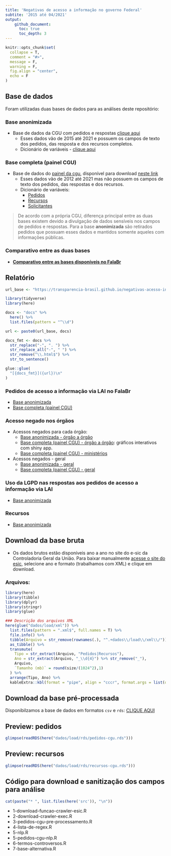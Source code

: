 ```yaml
---
title: 'Negativas de acesso a informação no governo Federal'
subtite: '2015 até 04/2021'
output:
    github_document:
      toc: true
      toc_depth: 3
---
```


```r
knitr::opts_chunk$set(
  collapse = T,
  comment = "#>",
  message = F,
  warning = F,
  fig.align = "center",
  echo = F
)
```

## Base de dados

Foram utilizadas duas bases de dados para as análises deste repositório:

### Base anonimizada

* Base de dados da CGU com pedidos e respostas [clique aqui](http://www.consultaesic.cgu.gov.br/busca/_layouts/15/DownloadPedidos/DownloadDados.aspx)
    + Esses dados vão de 2015 até 2021 e possuem os campos de texto dos pedidos, das resposta e dos recursos completos.
    + Dicionário de variáveis - [clique aqui](http://www.consultaesic.cgu.gov.br/arquivosRelatorios/PedidosRespostas/Dicionario-Dados-Exportacao.txt)

### Base completa (painel CGU)

* Base de dados do [painel da cgu](http://paineis.cgu.gov.br/lai/index.htm), disponível para download [neste link](https://falabr.cgu.gov.br/publico/DownloadDados/DownloadDadosLai.aspx)
    + Esses dados vão de 2012 até 2021 mas não possuem os campos de texto dos pedidos, das respostas e dos recursos.
    + Dicionário de variáveis:
      + [Pedidos](https://falabr.cgu.gov.br/publico/DownloadDados/Pedidos-Formato.txt)
      + [Recursos](https://falabr.cgu.gov.br/publico/DownloadDados/Recursos-Formato.txt)
      + [Solicitantes](https://falabr.cgu.gov.br/publico/DownloadDados/Solicitantes-Formato.txt)

> De acordo com a própria CGU, diferença principal entre as duas bases existem devido a divulgação de dados sensíveis nos campos de pedidos e respostas. Para a base **anonimizada** são retirados pedidos que possuam esses dados e mantidos somente aqueles com informações públicas.

### Comparativo entre as duas bases

* [**Comparativo entre as bases disponíveis no FalaBr**](https://transparencia-brasil.github.io/negativas-acesso-informacao-Executivo-federal-2021-1/6-comparativo-entre-bases-do-falabr.html)

## Relatório

```r
url_base <- "https://transparencia-brasil.github.io/negativas-acesso-informacao-Executivo-federal-2021-1/"

library(tidyverse)
library(here)

docs <- "docs" %>% 
  here() %>% 
  list.files(pattern = "^\\d")

url <- paste0(url_base, docs)

docs_fmt <- docs %>% 
  str_replace("-", ". ") %>% 
  str_replace_all("-", " ") %>% 
  str_remove("\\.html$") %>% 
  str_to_sentence()

glue::glue(
  "[{docs_fmt}]({url})\n"
)
```

### **Pedidos de acesso a informação via LAI no FalaBr**

* [Base anonimizada](https://transparencia-brasil.github.io/negativas-acesso-informacao-Executivo-federal-2021-1/1-pedidos-decisoes.html)
* [Base completa (painel CGU)](https://transparencia-brasil.github.io/negativas-acesso-informacao-Executivo-federal-2021-1/1-b-pedidos-decisoes-painel.html)

### **Acesso negado nos órgãos**

* Acessos negados para cada órgão:
  + [Base anonimizada - órgão a órgão](https://transparencia-brasil.github.io/negativas-acesso-informacao-Executivo-federal-2021-1/3-acesso-negado-para-cada-orgao.html)
  + [Base completa (painel CGU) - órgão a órgão](https://rdurl0.shinyapps.io/cgu-interact/): gráficos interativos com shiny app.
  + [Base completa (painel CGU) - ministérios](https://transparencia-brasil.github.io/negativas-acesso-informacao-Executivo-federal-2021-1/3-acesso-negado-ministerios.html)
  
* Acessos negados - geral 
  + [Base anonimizada - geral](https://transparencia-brasil.github.io/negativas-acesso-informacao-Executivo-federal-2021-1/2-pedidos-orgaos-acesso-negado.html)
  + [Base completa (painel CGU) - geral](https://transparencia-brasil.github.io/negativas-acesso-informacao-Executivo-federal-2021-1/2-b-pedidos-orgaos-acesso-negado.html)

### **Uso da LGPD nas respostas aos pedidos de acesso a informação via LAI**
  
* [Base anonimizada](https://transparencia-brasil.github.io/negativas-acesso-informacao-Executivo-federal-2021-1/4-controversos-lgpd.html)

### **Recursos**

* [Base anonimizada](https://transparencia-brasil.github.io/negativas-acesso-informacao-Executivo-federal-2021-1/5-recursos.html)

## Download da base bruta

* Os dados brutos estão disponíveis ano a ano no site do e-sic da Controladoria Geral da União. Para baixar manualmente [acesse o site do esic](http://www.consultaesic.cgu.gov.br/busca/_layouts/15/DownloadPedidos/DownloadDados.aspx), selecione ano e formato (trabalhamos com XML) e clique em download.  

### Arquivos:

```r
library(here)
library(tibble)
library(dplyr)
library(stringr)
library(glue)
```

```r
### Descrição dos arquivos XML
here(glue("dados/load/xml")) %>% 
  list.files(pattern = ".xml$", full.names = T) %>% 
  file.info() %>% 
  tibble(Arquivo = str_remove(rownames(.), "^.+dados\\/load\\/xml\\/")) %>%  
  as_tibble() %>% 
  transmute(
    Tipo = str_extract(Arquivo, "Pedidos|Recursos"),
    Ano = str_extract(Arquivo, "_\\d{4}") %>% str_remove("_"),
    Arquivo, 
    `Tamanho (mb)` = round(size/(1024^2),1)
  ) %>%
  arrange(Tipo, Ano) %>% 
  kableExtra::kbl(format = "pipe", align = "cccr", format.args = list(decimal.mark = ","))
```

## Download da base pré-processada

Disponibilzamos a base de dados em formatos `csv` e `rds`: [CLIQUE AQUI](https://drive.google.com/drive/folders/12a0qO8Spxc8IE_Wdlb0fjm88kD6JjVgk)

## Preview: pedidos 
```r
glimpse(readRDS(here("dados/load/rds/pedidos-cgu.rds")))
```

## Preview: recursos
```r
glimpse(readRDS(here("dados/load/rds/recursos-cgu.rds")))
```

## Código para download e sanitização dos campos para análise

```r
cat(paste("* ", list.files(here('src')), "\n"))
```

*  1-download-funcao-crawler-esic.R
*  2-download-crawler-exec.R
*  3-pedidos-cgu-pre-processamento.R
*  4-lista-de-regex.R
*  5-nlp.R
*  5-pedidos-cgu-nlp.R
*  6-termos-controversos.R
*  7-base-alternativa.R